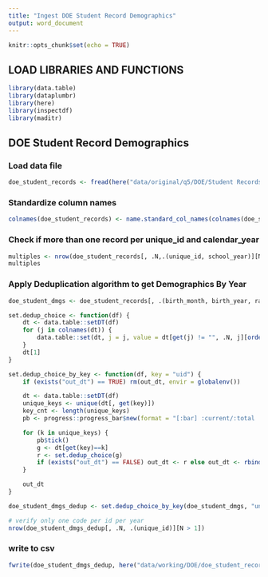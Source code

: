```yaml
---
title: "Ingest DOE Student Record Demographics"
output: word_document
---
```


```r
knitr::opts_chunk$set(echo = TRUE)
```

## LOAD LIBRARIES AND FUNCTIONS
```r
library(data.table)
library(dataplumbr)
library(here)
library(inspectdf)
library(maditr)
```

## DOE Student Record Demographics
### Load data file
```r
doe_student_records <- fread(here("data/original/q5/DOE/Student Records.csv"), colClasses = "character")
```

### Standardize column names
```r
colnames(doe_student_records) <- name.standard_col_names(colnames(doe_student_records))
```

### Check if more than one record per unique_id and calendar_year
```r
multiples <- nrow(doe_student_records[, .N,.(unique_id, school_year)][N > 1])
multiples
```


### Apply Deduplication algorithm to get Demographics By Year
```r
doe_student_dmgs <- doe_student_records[, .(birth_month, birth_year, race_type, ethnic_flag, prek_funding_code),.(unique_id, school_year)]

set.dedup_choice <- function(df) {
    dt <- data.table::setDT(df)
    for (j in colnames(dt)) {
        data.table::set(dt, j = j, value = dt[get(j) != "", .N, j][order(-N)][, ..j][1])
    }
    dt[1]
}

set.dedup_choice_by_key <- function(df, key = "uid") {
    if (exists("out_dt") == TRUE) rm(out_dt, envir = globalenv())

    dt <- data.table::setDT(df)
    unique_keys <- unique(dt[, get(key)])
    key_cnt <- length(unique_keys)
    pb <- progress::progress_bar$new(format = "[:bar] :current/:total :percent eta: :eta", total = key_cnt)

    for (k in unique_keys) {
        pb$tick()
        g <- dt[get(key)==k]
        r <- set.dedup_choice(g)
        if (exists("out_dt") == FALSE) out_dt <- r else out_dt <- rbindlist(list(out_dt, r))
    }

    out_dt
}

doe_student_dmgs_dedup <- set.dedup_choice_by_key(doe_student_dmgs, "unique_id")

# verify only one code per id per year
nrow(doe_student_dmgs_dedup[, .N, .(unique_id)][N > 1])
```

### write to csv
```r
fwrite(doe_student_dmgs_dedup, here("data/working/DOE/doe_student_records_by_year_dmgs_prek.csv"))
```
